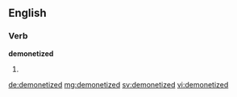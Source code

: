 ==English==

===Verb===
'''demonetized'''

# {{past of|demonetize}}

[[de:demonetized]]
[[mg:demonetized]]
[[sv:demonetized]]
[[vi:demonetized]]